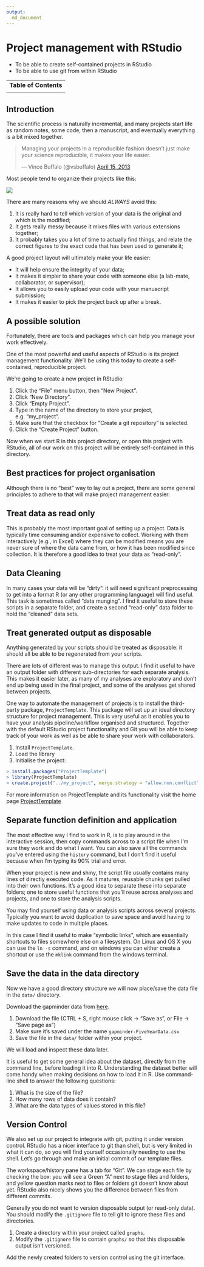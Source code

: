```yaml
---
output: 
  md_document
---
```

# Project management with RStudio

<!--sec data-title="Learning Objectives" data-id="obj" data-show=true data-collapse=false ces-->

* To be able to create self-contained projects in RStudio
* To be able to use git from within RStudio

<!--endsec-->

---
**Table of Contents**
<!-- toc -->
---

## Introduction

The scientific process is naturally incremental, and many projects
start life as random notes, some code, then a manuscript, and
eventually everything is a bit mixed together.

<blockquote class="twitter-tweet"><p>Managing your projects in a reproducible fashion doesn't just make your science reproducible, it makes your life easier.</p>&mdash; Vince Buffalo (@vsbuffalo) <a href="https://twitter.com/vsbuffalo/status/323638476153167872">April 15, 2013</a></blockquote>
<script async src="//platform.twitter.com/widgets.js" charset="utf-8"></script>

Most people tend to organize their projects like this:

![](images/bad_layout.png)

There are many reasons why we should *ALWAYS* avoid this:

1. It is really hard to tell which version of your data is
the original and which is the modified;
2. It gets really messy because it mixes files with various
extensions together;
3. It probably takes you a lot of time to actually find
things, and relate the correct figures to the exact code
that has been used to generate it;

A good project layout will ultimately make your life easier:

* It will help ensure the integrity of your data;
* It makes it simpler to share your code with someone else
(a lab-mate, collaborator, or supervisor);
* It allows you to easily upload your code with your manuscript submission;
* It makes it easier to pick the project back up after a break.

## A possible solution

Fortunately, there are tools and packages which can help you manage your work effectively.

One of the most powerful and useful aspects of RStudio is its project management
functionality. We'll be using this today to create a self-contained, reproducible
project.

<!--sec data-title="Challenge 1: Creating a self-contained project" data-id="ch1" data-show=true data-collapse=false ces-->

We're going to create a new project in RStudio:

1. Click the "File" menu button, then "New Project".
2. Click "New Directory".
3. Click "Empty Project".
4. Type in the name of the directory to store your project, e.g. "my_project".
5. Make sure that the checkbox for "Create a git repository" is selected.
6. Click the "Create Project" button.

<!--endsec-->

Now when we start R in this project directory, or open this project with RStudio,
all of our work on this project will be entirely self-contained in this directory.

## Best practices for project organisation

Although there is no "best" way to lay out a project, there are some general
principles to adhere to that will make project management easier:

## Treat data as read only

This is probably the most important goal of setting up a project. Data is
typically time consuming and/or expensive to collect. Working with them
interactively (e.g., in Excel) where they can be modified means you are never
sure of where the data came from, or how it has been modified since collection.
It is therefore a good idea to treat your data as "read-only".

## Data Cleaning

In many cases your data will be "dirty": it will need significant preprocessing
to get into a format R (or any other programming language) will find useful. This
task is sometimes called "data munging". I find it useful to store these scripts
in a separate folder, and create a second "read-only" data folder to hold the
"cleaned" data sets.

## Treat generated output as disposable

Anything generated by your scripts should be treated as disposable: it should
all be able to be regenerated from your scripts.

There are lots of different was to manage this output. I find it useful to
have an output folder with different sub-directories for each separate
analysis. This makes it easier later, as many of my analyses are exploratory
and don't end up being used in the final project, and some of the analyses
get shared between projects.

<!--sec data-title="Tip: ProjectTemplate - a possible solution" data-id="tip1" data-show=true data-collapse=true ces-->

One way to automate the management of projects is to install the third-party package, `ProjectTemplate`. This package will set up an ideal directory structure for project management. This is very useful as it enables you to have your analysis pipeline/workflow organised and structured. Together with the default RStudio project functionality and Git you will be able to keep track of your work as well as be able to share your work with collaborators.

1. Install `ProjectTemplate`.
2. Load the library
3. Initialise the project:

```r
> install.packages("ProjectTemplate")
> library(ProjectTemplate)
> create.project("../my_project", merge.strategy = "allow.non.conflict")
```

For more information on ProjectTemplate and its functionality visit the home page [ProjectTemplate](http://projecttemplate.net/index.html)

<!--endsec-->

## Separate function definition and application

The most effective way I find to work in R, is to play around in the interactive
session, then copy commands across to a script file when I'm sure they work and
do what I want. You can also save all the commands you've entered using the
`history` command, but I don't find it useful because when I'm typing its 90%
trial and error.

When your project is new and shiny, the script file usually contains many lines
of directly executed code. As it matures, reusable chunks get pulled into their
own functions. It's a good idea to separate these into separate folders; one
to store useful functions that you'll reuse across analyses and projects, and
one to store the analysis scripts.

<!--sec data-title="Tip: Avoiding duplication" data-id="tip2" data-show=true data-collapse=true ces-->

You may find yourself using data or analysis scripts across several projects. Typically you want to avoid duplication to save space and avoid having to make updates to code in multiple places.

In this case I find it useful to make "symbolic links", which are essentially shortcuts to files somewhere else on a filesystem. On Linux and OS X you can use the `ln -s` command, and on windows you can either create a shortcut or use the `mklink` command from the windows terminal.

<!--endsec-->

## Save the data in the data directory

Now we have a good directory structure we will now place/save the data file in the `data/` directory.

<!--sec data-title="Challenge 2" data-id="ch2" data-show=true data-collapse=false ces-->

Download the gapminder data from [here](https://raw.githubusercontent.com/resbaz/r-novice-gapminder-files/master/data/gapminder-FiveYearData.csv).

1. Download the file (CTRL + S, right mouse click -> "Save as", or File -> "Save page as")
2. Make sure it's saved under the name `gapminder-FiveYearData.csv`
3. Save the file in the `data/` folder within your project.

We will load and inspect these data later.

<!--endsec-->

<!--sec data-title="Challenge 3" data-id="obj" data-show=true data-collapse=false ces-->

It is useful to get some general idea about the dataset, directly from the command line, before loading it into R. Understanding the dataset better will come handy when making decisions on how to load it in R. Use command-line shell to answer the following questions:

1. What is the size of the file?
2. How many rows of data does it contain?
3. What are the data types of values stored in this file?

<!--endsec-->

## Version Control

We also set up our project to integrate with git, putting it under version control.
RStudio has a nicer interface to git than shell, but is very limited in what it can
do, so you will find yourself occasionally needing to use the shell. Let's go
through and make an initial commit of our template files.

The workspace/history pane has a tab for "Git". We can stage each file by checking the box:
you will see a Green "A" next to stage files and folders, and yellow question marks next to
files or folders git doesn't know about yet. RStudio also nicely shows you the difference
between files from different commits.

<!--sec data-title="Tip: Versioning disposable output" data-id="tip3" data-show=true data-collapse=true ces-->

Generally you do not want to version disposable output (or read-only data). You should modify the `.gitignore` file to tell git to ignore these files and directories.

<!--endsec-->

<!--sec data-title="Challenge 4" data-id="ch4" data-show=true data-collapse=false ces-->

1. Create a directory within your project called `graphs`.
2. Modify the `.gitignore` file to contain `graphs/` so that this disposable output isn't versioned.

Add the newly created folders to version control using the git interface.

<!--endsec-->
